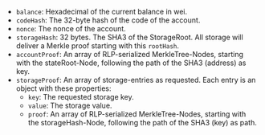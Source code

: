 - `balance`: Hexadecimal of the current balance in wei.
- `codeHash`: The 32-byte hash of the code of the account.
- `nonce`: The nonce of the account.
- `storageHash`: 32 bytes. The SHA3 of the StorageRoot. All storage will deliver a Merkle proof starting with this `rootHash`.
- `accountProof`: An array of RLP-serialized MerkleTree-Nodes, starting with the stateRoot-Node, following the path of the SHA3 (address) as key.
- `storageProof`: An array of storage-entries as requested. Each entry is an object with these properties:
  - `key`: The requested storage key.
  - `value`: The storage value.
  - `proof`: An array of RLP-serialized MerkleTree-Nodes, starting with the storageHash-Node, following the path of the SHA3 (key) as path.
